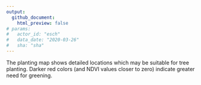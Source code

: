 ```yaml
---
output: 
  github_document:
    html_preview: false
# params: 
#   actor_id: "esch" 
#   data_date: "2020-03-26"
#   sha: "sha"
---
```

<span align="left">

The planting map shows detailed locations which may be suitable for tree planting. Darker red colors (and NDVI values closer to zero) indicate greater need for greening.
